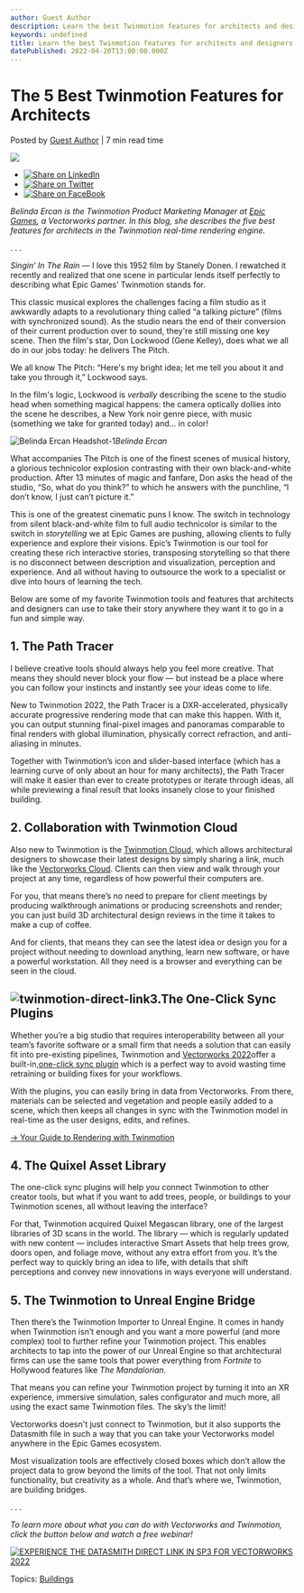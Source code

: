 ```yaml
---
author: Guest Author
description: Learn the best Twinmotion features for architects and designers.
keywords: undefined
title: Learn the best Twinmotion features for architects and designers. 
datePublished: 2022-04-20T13:00:00.000Z
---
```

  

# The 5 Best Twinmotion Features for Architects

 Posted by [Guest Author](https://blog.vectorworks.net/author/guest-author) | 7 min read time 

![](https://blog.vectorworks.net/hubfs/Blog%20Images/220406_Twinmotion%20Guest%20Blog/twinmotion-direct-link.jpg) 

* [![Share on LinkedIn](https://2659751.fs1.hubspotusercontent-na1.net/hubfs/2659751/michaelDemo/share-LI.png)](http://www.linkedin.com/shareArticle?mini=true&url=https%3A%2F%2Fblog.vectorworks.net%2Fbest-twinmotion-features-with-vectorworks)
* [![Share on Twitter](https://2659751.fs1.hubspotusercontent-na1.net/hubfs/2659751/michaelDemo/share-TW.png)](https://www.twitter.com/share?text=The%205%20Best%20Twinmotion%20Features%20for%20Architects&url=https%3A%2F%2Fblog.vectorworks.net%2Fbest-twinmotion-features-with-vectorworks&via=PMGTweets)
* [![Share on FaceBook](https://2659751.fs1.hubspotusercontent-na1.net/hubfs/2659751/michaelDemo/share-FB.png)](https://www.facebook.com/sharer/sharer.php?u=https%3A%2F%2Fblog.vectorworks.net%2Fbest-twinmotion-features-with-vectorworks)

_Belinda Ercan is the Twinmotion Product Marketing Manager at_ [_Epic Games_](https://store.epicgames.com/)_, a Vectorworks partner. In this blog, she describes the five best features for architects in the Twinmotion real-time rendering engine._

. . .

_Singin’ In The Rain_ — I love this 1952 film by Stanely Donen. I rewatched it recently and realized that one scene in particular lends itself perfectly to describing what Epic Games’ Twinmotion stands for.

This classic musical explores the challenges facing a film studio as it awkwardly adapts to a revolutionary thing called “a talking picture” (films with synchronized sound). As the studio nears the end of their conversion of their current production over to sound, they're still missing one key scene. Then the film's star, Don Lockwood (Gene Kelley), does what we all do in our jobs today: he delivers The Pitch.

We all know The Pitch: “Here's my bright idea; let me tell you about it and take you through it,” Lockwood says.

In the film's logic, Lockwood is _verbally_ describing the scene to the studio head when something magical happens: the camera optically dollies into the scene he describes, a New York noir genre piece, with music (something we take for granted today) and… in color!

![Belinda Ercan Headshot-1](https://blog.vectorworks.net/hs-fs/hubfs/Blog%20Images/220406_Twinmotion%20Guest%20Blog/Belinda%20Ercan%20Headshot-1.png?width=330&name=Belinda%20Ercan%20Headshot-1.png)_Belinda Ercan_

What accompanies The Pitch is one of the finest scenes of musical history, a glorious technicolor explosion contrasting with their own black-and-white production. After 13 minutes of magic and fanfare, Don asks the head of the studio, “So, what do you think?” to which he answers with the punchline, “I don’t know, I just can’t picture it.”

This is one of the greatest cinematic puns I know. The switch in technology from silent black-and-white film to full audio technicolor is similar to the switch in _storytelling_ we at Epic Games are pushing, allowing clients to fully experience and explore their visions. Epic’s Twinmotion is our tool for creating these rich interactive stories, transposing storytelling so that there is no disconnect between description and visualization, perception and experience. And all without having to outsource the work to a specialist or dive into hours of learning the tech.

Below are some of my favorite Twinmotion tools and features that architects and designers can use to take their story anywhere they want it to go in a fun and simple way.

## 1\. The Path Tracer

I believe creative tools should always help you feel more creative. That means they should never block your flow ⁠— but instead be a place where you can follow your instincts and instantly see your ideas come to life.

New to Twinmotion 2022, the Path Tracer is a DXR-accelerated, physically accurate progressive rendering mode that can make this happen. With it, you can output stunning final-pixel images and panoramas comparable to final renders with global illumination, physically correct refraction, and anti-aliasing in minutes.

Together with Twinmotion’s icon and slider-based interface (which has a learning curve of only about an hour for many architects), the Path Tracer will make it easier than ever to create prototypes or iterate through ideas, all while previewing a final result that looks insanely close to your finished building.

## 2\. Collaboration with Twinmotion Cloud

Also new to Twinmotion is the [Twinmotion Cloud](https://www.twinmotion.com/news/3d-architectural-design-reviews-in-the-time-it-takes-to-make-a-coffee), which allows architectural designers to showcase their latest designs by simply sharing a link, much like the [Vectorworks Cloud](https://www.vectorworks.net/cloud-services). Clients can then view and walk through your project at any time, regardless of how powerful their computers are.

For you, that means there’s no need to prepare for client meetings by producing walkthrough animations or producing screenshots and render; you can just build 3D architectural design reviews in the time it takes to make a cup of coffee.

And for clients, that means they can see the latest idea or design you for a project without needing to download anything, learn new software, or have a powerful workstation. All they need is a browser and everything can be seen in the cloud.

## ![twinmotion-direct-link](https://blog.vectorworks.net/hs-fs/hubfs/Blog%20Images/220406_Twinmotion%20Guest%20Blog/twinmotion-direct-link.jpg?width=1440&name=twinmotion-direct-link.jpg)3.The One-Click Sync Plugins

Whether you’re a big studio that requires interoperability between all your team’s favorite software or a small firm that needs a solution that can easily fit into pre-existing pipelines, Twinmotion and [Vectorworks 2022](https://www.vectorworks.net/2022)offer a built-in,[one-click sync plugin](https://www.twinmotion.com/plugins) which is a perfect way to avoid wasting time retraining or building fixes for your workflows.

With the plugins, you can easily bring in data from Vectorworks. From there, materials can be selected and vegetation and people easily added to a scene, which then keeps all changes in sync with the Twinmotion model in real-time as the user designs, edits, and refines.

[\-> Your Guide to Rendering with Twinmotion](../../../net/vectorworks/blog/your-guide-to-rendering-with-twinmotion.html)

## 4\. The Quixel Asset Library

The one-click sync plugins will help you connect Twinmotion to other creator tools, but what if you want to add trees, people, or buildings to your Twinmotion scenes, all without leaving the interface?

For that, Twinmotion acquired Quixel Megascan library, one of the largest libraries of 3D scans in the world. The library — which is regularly updated with new content — includes interactive Smart Assets that help trees grow, doors open, and foliage move, without any extra effort from you. It’s the perfect way to quickly bring an idea to life, with details that shift perceptions and convey new innovations in ways everyone will understand.

## 5\. The Twinmotion to Unreal Engine Bridge

Then there’s the Twinmotion Importer to Unreal Engine. It comes in handy when Twinmotion isn’t enough and you want a more powerful (and more complex) tool to further refine your Twinmotion project. This enables architects to tap into the power of our Unreal Engine so that architectural firms can use the same tools that power everything from _Fortnite_ to Hollywood features like _The Mandalorian_.

That means you can refine your Twinmotion project by turning it into an XR experience, immersive simulation, sales configurator and much more, all using the exact same Twinmotion files. The sky’s the limit!

Vectorworks doesn't just connect to Twinmotion, but it also supports the Datasmith file in such a way that you can take your Vectorworks model anywhere in the Epic Games ecosystem.

Most visualization tools are effectively closed boxes which don’t allow the project data to grow beyond the limits of the tool. That not only limits functionality, but creativity as a whole. And that’s where we, Twinmotion, are building bridges.

. . .

_To learn more about what you can do with Vectorworks and Twinmotion, click the button below and watch a free webinar!_

[![EXPERIENCE THE DATASMITH DIRECT LINK IN SP3 FOR VECTORWORKS 2022](https://no-cache.hubspot.com/cta/default/3018241/7bcbbb59-bff0-4051-bb1b-f31fa82d9fc5.png)](https://cta-redirect.hubspot.com/cta/redirect/3018241/7bcbbb59-bff0-4051-bb1b-f31fa82d9fc5) 

 Topics: [Buildings](https://blog.vectorworks.net/topic/buildings) 

  